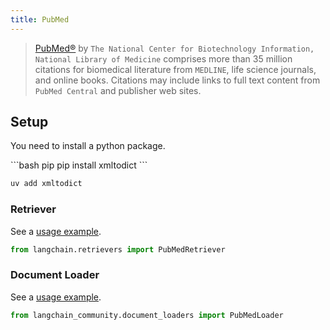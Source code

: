 ```yaml
---
title: PubMed
---
```


>[PubMed®](https://pubmed.ncbi.nlm.nih.gov/) by `The National Center for Biotechnology Information, National Library of Medicine`
> comprises more than 35 million citations for biomedical literature from `MEDLINE`, life science journals, and online books.
> Citations may include links to full text content from `PubMed Central` and publisher web sites.

## Setup
You need to install a python package.

<CodeGroup>
```bash pip
pip install xmltodict
```

```bash uv
uv add xmltodict
```
</CodeGroup>

### Retriever

See a [usage example](/oss/integrations/retrievers/pubmed).

```python
from langchain.retrievers import PubMedRetriever
```

### Document Loader

See a [usage example](/oss/integrations/document_loaders/pubmed).

```python
from langchain_community.document_loaders import PubMedLoader
```
